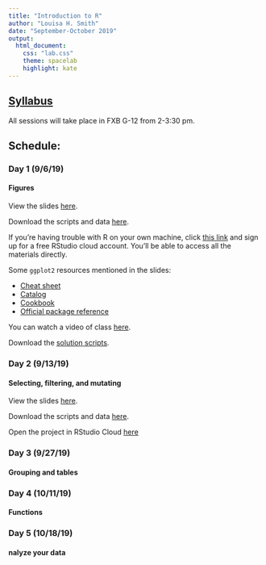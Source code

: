 ```yaml
---
title: "Introduction to R"
author: "Louisa H. Smith"
date: "September-October 2019"
output:
  html_document:
    css: "lab.css"
    theme: spacelab
    highlight: kate
---
```


## [Syllabus](syllabus.html)
All sessions will take place in FXB G-12 from 2-3:30 pm.

## Schedule: {.tabset .tabset-fade .tabset-pills}

### Day 1 (9/6/19)
#### Figures

View the slides [here](slides/Day1-slides.html).

Download the scripts and data [here](https://github.com/louisahsmith/r-materials-F19/blob/master/day1.zip?raw=true).

If you're having trouble with R on your own machine, click [this link](https://rstudio.cloud/project/492066) and sign up for a free RStudio cloud account. You'll be able to access all the materials directly.

Some `ggplot2` resources mentioned in the slides:

- [Cheat sheet](https://www.rstudio.com/resources/cheatsheets/#ggplot2)
- [Catalog](http://shiny.stat.ubc.ca/r-graph-catalog/)
- [Cookbook](http://www.cookbook-r.com/Graphs/)
- [Official package reference](https://ggplot2.tidyverse.org/index.html)

You can watch a video of class [here](https://harvard.hosted.panopto.com/Panopto/Pages/Viewer.aspx?id=f46b735f-1b8f-4c22-a724-aabe00fd2998).

Download the [solution scripts](https://github.com/louisahsmith/r-materials-F19/blob/master/day1-sols.zip?raw=true).

### Day 2 (9/13/19)
#### Selecting, filtering, and mutating

View the slides [here](slides/Day2-slides.html).

Download the scripts and data [here](https://github.com/louisahsmith/r-materials-F19/blob/master/day2.zip?raw=true).

Open the project in RStudio Cloud [here](https://rstudio.cloud/project/520117)

### Day 3 (9/27/19)

#### Grouping and tables

### Day 4 (10/11/19)
#### Functions

### Day 5 (10/18/19)
#### nalyze your data